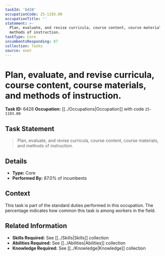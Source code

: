 ```yaml
---
taskId: '6428'
occupationCode: 25-1193.00
occupationTitle: ''
statement: >-
  Plan, evaluate, and revise curricula, course content, course materials, and
  methods of instruction.
taskType: Core
incumbentsResponding: 87
collection: Tasks
source: onet
---
```

# Plan, evaluate, and revise curricula, course content, course materials, and methods of instruction.

**Task ID:** 6428
**Occupation:** [[../Occupations|Occupation]] with code `25-1193.00`

## Task Statement

> Plan, evaluate, and revise curricula, course content, course materials, and methods of instruction.

## Details

- **Type:** Core
- **Performed By:** 87.0% of incumbents

## Context

This task is part of the standard duties performed in this occupation. The percentage indicates how common this task is among workers in the field.

## Related Information

- **Skills Required:** See [[../Skills|Skills]] collection
- **Abilities Required:** See [[../Abilities|Abilities]] collection
- **Knowledge Required:** See [[../Knowledge|Knowledge]] collection

